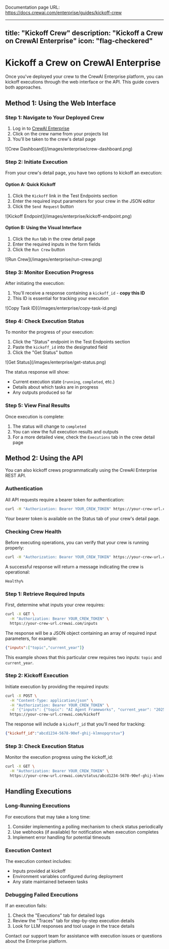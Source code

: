Documentation page URL: https://docs.crewai.com/enterprise/guides/kickoff-crew

---
title: "Kickoff Crew"
description: "Kickoff a Crew on CrewAI Enterprise"
icon: "flag-checkered"
---

# Kickoff a Crew on CrewAI Enterprise

Once you've deployed your crew to the CrewAI Enterprise platform, you can kickoff executions through the web interface or the API. This guide covers both approaches.

## Method 1: Using the Web Interface

### Step 1: Navigate to Your Deployed Crew

1. Log in to [CrewAI Enterprise](https://app.crewai.com)
2. Click on the crew name from your projects list
3. You'll be taken to the crew's detail page

<Frame>
  ![Crew Dashboard](/images/enterprise/crew-dashboard.png)
</Frame>

### Step 2: Initiate Execution

From your crew's detail page, you have two options to kickoff an execution:

#### Option A: Quick Kickoff

1. Click the `Kickoff` link in the Test Endpoints section
2. Enter the required input parameters for your crew in the JSON editor
3. Click the `Send Request` button

<Frame>
  ![Kickoff Endpoint](/images/enterprise/kickoff-endpoint.png)
</Frame>

#### Option B: Using the Visual Interface

1. Click the `Run` tab in the crew detail page
2. Enter the required inputs in the form fields
3. Click the `Run Crew` button

<Frame>
  ![Run Crew](/images/enterprise/run-crew.png)
</Frame>

### Step 3: Monitor Execution Progress

After initiating the execution:

1. You'll receive a response containing a `kickoff_id` - **copy this ID**
2. This ID is essential for tracking your execution

<Frame>
  ![Copy Task ID](/images/enterprise/copy-task-id.png)
</Frame>

### Step 4: Check Execution Status

To monitor the progress of your execution:

1. Click the "Status" endpoint in the Test Endpoints section
2. Paste the `kickoff_id` into the designated field
3. Click the "Get Status" button

<Frame>
  ![Get Status](/images/enterprise/get-status.png)
</Frame>

The status response will show:
- Current execution state (`running`, `completed`, etc.)
- Details about which tasks are in progress
- Any outputs produced so far

### Step 5: View Final Results

Once execution is complete:

1. The status will change to `completed`
2. You can view the full execution results and outputs
3. For a more detailed view, check the `Executions` tab in the crew detail page

## Method 2: Using the API

You can also kickoff crews programmatically using the CrewAI Enterprise REST API.

### Authentication

All API requests require a bearer token for authentication:

```bash
curl -H "Authorization: Bearer YOUR_CREW_TOKEN" https://your-crew-url.crewai.com
```

Your bearer token is available on the Status tab of your crew's detail page.

### Checking Crew Health

Before executing operations, you can verify that your crew is running properly:

```bash
curl -H "Authorization: Bearer YOUR_CREW_TOKEN" https://your-crew-url.crewai.com
```

A successful response will return a message indicating the crew is operational:

```
Healthy%
```

### Step 1: Retrieve Required Inputs

First, determine what inputs your crew requires:

```bash
curl -X GET \
  -H "Authorization: Bearer YOUR_CREW_TOKEN" \
  https://your-crew-url.crewai.com/inputs
```

The response will be a JSON object containing an array of required input parameters, for example:

```json
{"inputs":["topic","current_year"]}
```

This example shows that this particular crew requires two inputs: `topic` and `current_year`.

### Step 2: Kickoff Execution

Initiate execution by providing the required inputs:

```bash
curl -X POST \
  -H "Content-Type: application/json" \
  -H "Authorization: Bearer YOUR_CREW_TOKEN" \
  -d '{"inputs": {"topic": "AI Agent Frameworks", "current_year": "2025"}}' \
  https://your-crew-url.crewai.com/kickoff
```

The response will include a `kickoff_id` that you'll need for tracking:

```json
{"kickoff_id":"abcd1234-5678-90ef-ghij-klmnopqrstuv"}
```

### Step 3: Check Execution Status

Monitor the execution progress using the kickoff_id:

```bash
curl -X GET \
  -H "Authorization: Bearer YOUR_CREW_TOKEN" \
  https://your-crew-url.crewai.com/status/abcd1234-5678-90ef-ghij-klmnopqrstuv
```

## Handling Executions

### Long-Running Executions

For executions that may take a long time:

1. Consider implementing a polling mechanism to check status periodically
2. Use webhooks (if available) for notification when execution completes
3. Implement error handling for potential timeouts

### Execution Context

The execution context includes:

- Inputs provided at kickoff
- Environment variables configured during deployment
- Any state maintained between tasks

### Debugging Failed Executions

If an execution fails:

1. Check the "Executions" tab for detailed logs
2. Review the "Traces" tab for step-by-step execution details
3. Look for LLM responses and tool usage in the trace details

<Card title="Need Help?" icon="headset" href="mailto:support@crewai.com">
  Contact our support team for assistance with execution issues or questions about the Enterprise platform.
</Card>

